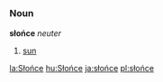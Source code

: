 =={{pl}}==
===Noun===
'''słońce''' ''neuter''
# [[sun]]

[[la:Słońce]]
[[hu:Słońce]]
[[ja:słońce]]
[[pl:słońce]]